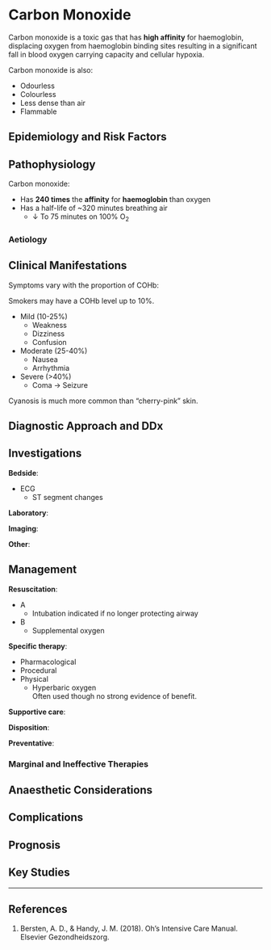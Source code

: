 # Carbon Monoxide

Carbon monoxide is a toxic gas that has **high affinity** for haemoglobin, displacing oxygen from haemoglobin binding sites resulting in a significant fall in blood oxygen carrying capacity and cellular hypoxia.

:::column-margin
Carbon monoxide is also:

* Odourless
* Colourless
* Less dense than air
* Flammable
:::

## Epidemiology and Risk Factors

## Pathophysiology

Carbon monoxide:

* Has **240 times** the **affinity** for **haemoglobin** than oxygen
* Has a half-life of ~320 minutes breathing air
	* ↓ To 75 minutes on 100% O~2~

### Aetiology

## Clinical Manifestations

Symptoms vary with the proportion of COHb:

:::column-margin
Smokers may have a COHb level up to 10%.
:::

* Mild (10-25%)
	* Weakness
	* Dizziness
	* Confusion
* Moderate (25-40%)
	* Nausea
	* Arrhythmia
* Severe (>40%)
	* Coma → Seizure

:::column-margin
Cyanosis is much more common than "cherry-pink" skin.
:::

## Diagnostic Approach and DDx

## Investigations

**Bedside**:

* ECG
	* ST segment changes

**Laboratory**:

**Imaging**:

**Other**:

## Management

**Resuscitation**:

* A
	* Intubation indicated if no longer protecting airway
* B
	* Supplemental oxygen

**Specific therapy**:

* Pharmacological
* Procedural
* Physical
	* Hyperbaric oxygen\
	Often used though no strong evidence of benefit.

**Supportive care**:

**Disposition**:

**Preventative**:


### Marginal and Ineffective Therapies

## Anaesthetic Considerations

## Complications

## Prognosis

## Key Studies


---

## References

1. Bersten, A. D., & Handy, J. M. (2018). Oh’s Intensive Care Manual. Elsevier Gezondheidszorg.
